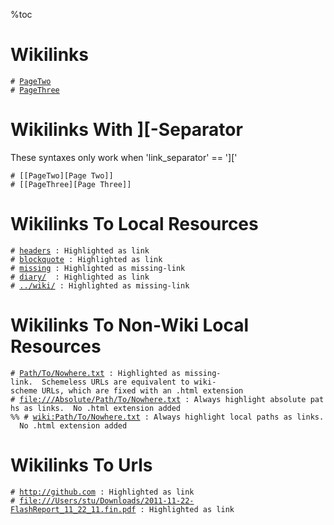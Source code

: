 %toc
= Wikilinks =

 # [[PageTwo]] 
 # [[PageThree]] 

= Wikilinks With ][-Separator =

These syntaxes only work when 'link_separator' == ']['

 # [[PageTwo][Page Two]]
 # [[PageThree][Page Three]] 

= Wikilinks To Local Resources =

 # [[headers]] : Highlighted as link
 # [[blockquote]] : Highlighted as link
 # [[missing]] : Highlighted as missing-link
 # [[diary/]]  : Highlighted as link
 # [[../wiki/]] : Highlighted as missing-link

= Wikilinks To Non-Wiki Local Resources =

 # [[Path/To/Nowhere.txt]] : Highlighted as missing-link.  Schemeless URLs are equivalent to wiki-scheme URLs, which are fixed with an .html extension
 # [[file:///Absolute/Path/To/Nowhere.txt]] : Always highlight absolute paths as links.  No .html extension added
 %% # [[wiki:Path/To/Nowhere.txt]] : Always highlight local paths as links.  No .html extension added

= Wikilinks To Urls =

 # [[http://github.com]] : Highlighted as link
 # [[file:///Users/stu/Downloads/2011-11-22-FlashReport_11_22_11.fin.pdf]] : Highlighted as link



